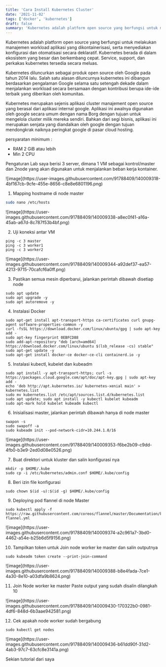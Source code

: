 ```yaml
---
title: 'Cara Install Kubernetes Cluster'
date: '2021-11-02'
tags: ['docker', 'kubernetes']
draft: false
summary: 'Kubernetes adalah platform open source yang berfungsi untuk melakukan manajemen workload aplikasi yang dikontainerisasi, serta menyediakan konfigurasi dan otomatisasi secara deklaratif.'
---
```


Kubernetes adalah platform open source yang berfungsi untuk melakukan manajemen workload aplikasi yang dikontainerisasi, serta menyediakan konfigurasi dan otomatisasi secara deklaratif. Kubernetes berada di dalam ekosistem yang besar dan berkembang cepat. Service, support, dan perkakas kubernetes tersedia secara meluas.

Kubernetes diluncurkan sebagai produk open source oleh Google pada tahun 2014 lalu. Salah satu alasan diluncurnya kubernetes ini dibangun berdasarkan pengalaman Google selama satu setengah dekade dalam menjalankan workload secara bersamaan dengan kontribusi berupa ide-ide terbaik yang diberikan oleh komunitas.

Kubernetes merupakan sejenis aplikasi cluster manajement open source yang berasal dari aplikasi internal google. Aplikasi ini awalnya digunakan oleh google secara umum dengan nama Borg dengan tujuan untuk mengelola cluster milik mereka sendiri. Bahkan dari segi bisnis, aplikasi ini merupakan senjata yang diandalkan oleh google dengan tujuan mendongkrak naiknya peringkat google di pasar cloud hosting.

persyaratan minimum :
- RAM 2 GiB atau lebih
- Min 2 CPU

Pengaturan Lab saya berisi 3 server, dimana 1 VM sebagai kontrol/master dan 2node yang akan digunakan untuk menjalankan beban kerja kontainer.
<div className="-mx-14 flex flex-col items-centers">
![image](https://user-images.githubusercontent.com/91788409/140009318-4bf167cb-9cfe-455e-8656-c8e8e6801196.png)
</div>

1. Mapping hostname di node master
```sh
sudo nano /etc/hosts
```
<div className="-mx-14 flex flex-col items-centers">
![image](https://user-images.githubusercontent.com/91788409/140009338-a8ec0f41-a16a-45ab-a67d-8c787f53b4bf.png)
</div>

2. Uji koneksi antar VM
```
ping -c 3 master
ping -c 3 worker1
ping -c 3 worker2
```
<div className="-mx-14 flex flex-col items-centers">
![image](https://user-images.githubusercontent.com/91788409/140009344-a92def37-ea57-4213-9715-70cafcf6a0ff.png)
</div>

3. Pastikan semua mesin diperbarui, jalankan perintah dibawah disetiap node
```
sudo apt update
sudo apt upgrade -y
sudo apt autoremove -y
```

4. Instalasi Docker
```
sudo apt-get install apt-transport-https ca-certificates curl gnupg-agent software-properties-common -y
curl -fsSL https://download.docker.com/linux/ubuntu/gpg | sudo apt-key add -
sudo apt-key fingerprint 0EBFCD88
sudo add-apt-repository "deb [arch=amd64] https://download.docker.com/linux/ubuntu $(lsb_release -cs) stable"
sudo apt-get update -y
sudo apt-get install docker-ce docker-ce-cli containerd.io -y
```

5. Instalasi kubectl, kubelet dan kubeadm
```
sudo apt install -y apt-transport-https; curl -s https://packages.cloud.google.com/apt/doc/apt-key.gpg | sudo apt-key add -
echo 'deb http://apt.kubernetes.io/ kubernetes-xenial main' > kubernetes.list
sudo mv kubernetes.list /etc/apt/sources.list.d/kubernetes.list
sudo apt update; sudo apt install -y kubectl kubelet kubeadm
sudo apt-mark hold kubelet kubeadm kubectl
```

6. Inisialisasi master, jalankan perintah dibawah hanya di node master
```
swapon -s
sudo swapoff -a
sudo kubeadm init --pod-network-cidr=10.244.1.0/16
```
<div className="-mx-14 flex flex-col items-centers">
![image](https://user-images.githubusercontent.com/91788409/140009353-f6be2b09-c9dd-4fb0-b3e9-2ed0d08e0526.png)
</div>

7. Buat direktori untuk kluster dan salin konfigurasi nya
```
mkdir -p $HOME/.kube
sudo cp -i /etc/kubernetes/admin.conf $HOME/.kube/config
```

8. Beri izin file konfigurasi
```
sudo chown $(id -u):$(id -g) $HOME/.kube/config
```

9. Deploying pod flannel di node Master
```
sudo kubectl apply -f https://raw.githubusercontent.com/coreos/flannel/master/Documentation/kube-flannel.yml
```
<div className="-mx-14 flex flex-col items-centers">
![image](https://user-images.githubusercontent.com/91788409/140009374-a2c961a7-3bd0-4462-a54e-b25b6d5f9156.png)
</div>

10. Tampilkan token untuk Join node worker ke master dan salin outputnya
```
sudo kubeadm token create --print-join-command
```
<div className="-mx-14 flex flex-col items-centers">
![image](https://user-images.githubusercontent.com/91788409/140009388-b8e4fada-7ce1-4a30-8e10-a03dfa9b8624.png)
</div>

11. Join Node worker ke master
Paste output yang sudah disalin dilangkah 10
<div className="-mx-14 flex flex-col items-centers">
![image](https://user-images.githubusercontent.com/91788409/140009430-170322b0-0981-4df6-848d-6b3aae942581.png)
</div>

12. Cek apakah node worker sudah bergabung
```
sudo kubectl get nodes
```
<div className="-mx-14 flex flex-col items-centers">
![image](https://user-images.githubusercontent.com/91788409/140009436-b61dd90f-31d2-4ab3-97c7-63cfc8e3141a.png)
</div>

Sekian tutorial dari saya
